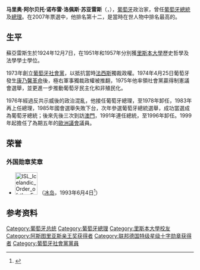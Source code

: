 {{noteTA
|1=zh-hans:马里奥;zh-hant:馬里奧;zh-tw:馬力歐;
|2=zh-hans:苏亚雷斯;zh-hant:蘇亞雷斯;zh-tw:索阿雷斯;
|3=zh-hk:施華高;zh-mo:施華高;zh-cn:阿尼巴尔·卡瓦科·席尔瓦;zh-tw:阿尼巴爾·卡瓦科·席瓦;zh-hant:阿尼巴爾·卡瓦科·席爾瓦;
}}
{{Infobox Officeholder
| name             = 馬里奧·蘇亞雷斯
| original_name = {{lang|pt|Mário Alberto Nobre Lopes Soares}}
| image            = Mário_Soares_par_Claude_Truong-Ngoc_1978.png
| order            = 17
| office           = 葡萄牙總統
| term_start       = 1986年3月9日
| term_end         = 1996年3月9日
| premier          = [[阿尼巴爾·卡瓦科·席爾瓦|阿尼巴爾·卡瓦科·席爾瓦]]
| predecessor      = [[安東尼奧·拉馬爾霍·埃亞內斯|安東尼奧·拉馬爾霍·埃亞內斯]] 
| successor        = [[桑帕約|若爾熱·桑帕約]]
| order2           = 114
| office2          = 葡萄牙總理
| term_start2      = 1983年6月9日
| term_end2        = 1985年11月6日
| predecessor2     = {{link-en|弗朗西斯科·若澤·平托·巴爾塞芒|Francisco Pinto Balsemão}}
| successor2       = [[阿尼巴爾·卡瓦科·席爾瓦|阿尼巴爾·卡瓦科·席爾瓦]]
| order3           = 107
| office3          = 葡萄牙總理
| term_start3      = 1976年7月23日
| term_end3        = 1978年8月28日
| predecessor3     = {{link-en|若澤·巴蒂斯塔·皮涅伊羅·德阿澤維多|José Baptista Pinheiro de Azevedo}}
| successor3       = [[阿爾弗雷多·諾布雷·達科斯塔|阿爾弗雷多·諾布雷·達科斯塔]]
| birth_date       = {{birth date|df=yes|1924|12|7}}
| death_date       = {{death date and age|df=yes|2017|1|7|1924|12|7}}
| birth_place      = [[葡萄牙|葡萄牙]][[里斯本|里斯本]]
| death_place = 葡萄牙里斯本
| nationality      = 
| party            = [[社會黨_(葡萄牙)|社會黨]]
| spouse           = [[瑪利亞·巴羅佐|瑪利亞·巴羅佐]]
| occupation       = [[律師|律師]]、[[歷史學家|歷史學家]]
| alma_mater       = [[里斯本大學|里斯本大學]]
| religion         = [[無宗教|無宗教]]
}}
'''马里奥·阿尔贝托·诺布雷·洛佩斯·苏亚雷斯'''（{{lang-pt|'''Mário Alberto Nobre Lopes Soares'''}}，{{bd|1924年|12月7日|2017年|1月7日|Soares}}），[[葡萄牙|葡萄牙]]政治家，曾任[[葡萄牙總統|葡萄牙總統]]及[[葡萄牙總理|總理]]。在2007年票選{{Tsl|en|Os Grandes Portugueses|最偉大的葡萄牙人}}中，他排名第十二，是當時在世人物中排名最高的。

==生平==
蘇亞雷斯生於1924年12月7日，在1951年和1957年分別獲[[里斯本大學|里斯本大學]]歷史哲學及法學學士學位。

1973年創立[[葡萄牙社會黨|葡萄牙社會黨]]，以抵抗當時[[法西斯|法西斯]]獨裁政權。1974年4月25日葡萄牙發生[[康乃馨革命|康乃馨革命]]後，極右軍事獨裁政權被推翻，1975年他率領社會黨贏得制憲議會選舉，並更進一步推動葡萄牙民主化和非殖民化。

1976年經過反共示威後的政治混亂，他接任葡萄牙總理，至1978年卸任，1983年再上任總理，1985年國會選舉失敗下台，次年參選葡萄牙總統選舉，成功當選成為葡萄牙總統；後來先後三次到訪[[澳門|澳門]]，1991年連任總統，至1996年卸任。1999年起擔任了為期五年的[[歐洲議會|歐洲議會]]議員。

==荣誉==
===外国勋章奖章===
* [[File:ISL_Icelandic_Order_of_the_Falcon_-_Grand_Cross_BAR.png|60px]] {{link-en|白隼大十字勋章附颈饰|Order of the Falcon}}（[[冰岛|冰岛]]，1993年6月4日<ref>{{is}}{{cite web |url=https://www.forseti.is/f%C3%A1lkaor%C3%B0an/orduhafaskra/# |title=Orðuhafaskrá |publisher=Forseti Íslands |date= |accessdate=2021-10-20 |deadurl=no |archiveurl=https://web.archive.org/web/20200103104432/https://www.forseti.is/f%C3%A1lkaor%C3%B0an/orduhafaskra/ |archivedate=2020-01-03 }}</ref>）

==参考资料==
{{reflist}}

{{S-start}}
{{s-hou||1924年|12月7日|2017年|1月7日|}}
{{S-reg}}
{{S-bef|before={{link-en|若澤·巴蒂斯塔·皮涅伊羅·德阿澤維多|José Baptista Pinheiro de Azevedo}}}}
{{S-ttl|title=[[葡萄牙總理|葡萄牙總理]]|years=1976年7月23日－1978年8月28日}}
{{S-aft|after=[[阿爾弗雷多·諾布雷·達科斯塔|阿爾弗雷多·諾布雷·達科斯塔]]}}
{{S-bef|before={{link-en|弗朗西斯科·若澤·平托·巴爾塞芒|Francisco Pinto Balsemão}}}}
{{S-ttl|title=[[葡萄牙總理|葡萄牙總理]]|years=1983年6月9日－1985年11月6日}}
{{S-aft|after=[[施華高|施華高]]}}
{{S-bef|before=[[安東尼奧·拉馬爾霍·埃亞內斯|安東尼奧·拉馬爾霍·埃亞內斯]]}}
{{S-ttl|title={{POR}}[[葡萄牙總統|總統]]|years=1986年3月9日－1996年3月9日}}
{{S-aft|after=[[沈拜奧|沈拜奧]]}}
{{s-end}}

{{葡萄牙总统}}
{{阿斯图里亚斯亲王奖获得者|international-cooperation}}
{{冷戰相關人物}}
{{Authority control}}
{{DEFAULTSORT:Soares, Mario}}
[[Category:葡萄牙总统|Category:葡萄牙总统]]
[[Category:葡萄牙總理|Category:葡萄牙總理]]
[[Category:里斯本大學校友|Category:里斯本大學校友]]
[[Category:阿斯图里亚斯亲王奖获得者|Category:阿斯图里亚斯亲王奖获得者]]
[[Category:联邦德国特级星级十字勋章获得者|Category:联邦德国特级星级十字勋章获得者]]
[[Category:葡萄牙社會黨黨員|Category:葡萄牙社會黨黨員]]